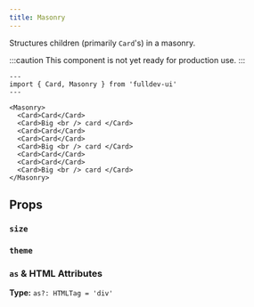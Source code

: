 ```yaml
---
title: Masonry
---
```



Structures children (primarily `Card`'s) in a masonry.

:::caution
This component is not yet ready for production use.
:::

```astro live
---
import { Card, Masonry } from 'fulldev-ui'
---

<Masonry>
  <Card>Card</Card>
  <Card>Big <br /> card </Card>
  <Card>Card</Card>
  <Card>Card</Card>
  <Card>Big <br /> card </Card>
  <Card>Card</Card>
  <Card>Card</Card>
  <Card>Big <br /> card </Card>
</Masonry>
```

## Props

### `size`

<SizeProp />

### `theme`

<ThemeProp />

### `as` & HTML Attributes

**Type:** `as?: HTMLTag = 'div'`

<AsProp />
